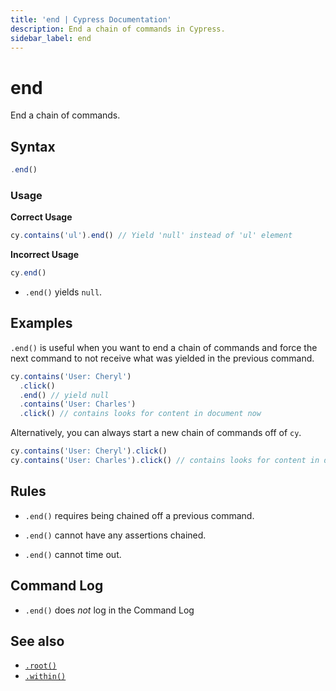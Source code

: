 ```yaml
---
title: 'end | Cypress Documentation'
description: End a chain of commands in Cypress.
sidebar_label: end
---
```


<ProductHeading product="app" />

# end

End a chain of commands.

## Syntax

```javascript
.end()
```

### Usage

<Icon name="check-circle" color="green" /> **Correct Usage**

```javascript
cy.contains('ul').end() // Yield 'null' instead of 'ul' element
```

<Icon name="exclamation-triangle" color="red" /> **Incorrect Usage**

```javascript
cy.end()
```

<HeaderYields />

- `.end()` yields `null`.

## Examples

`.end()` is useful when you want to end a chain of commands and force the next
command to not receive what was yielded in the previous command.

```javascript
cy.contains('User: Cheryl')
  .click()
  .end() // yield null
  .contains('User: Charles')
  .click() // contains looks for content in document now
```

Alternatively, you can always start a new chain of commands off of `cy`.

```javascript
cy.contains('User: Cheryl').click()
cy.contains('User: Charles').click() // contains looks for content in document now
```

## Rules

<HeaderRequirements />

- `.end()` requires being chained off a previous command.

<HeaderAssertions />

- `.end()` cannot have any assertions chained.

<HeaderTimeouts />

- `.end()` cannot time out.

## Command Log

- `.end()` does _not_ log in the Command Log

## See also

- [`.root()`](/api/commands/root)
- [`.within()`](/api/commands/within)
